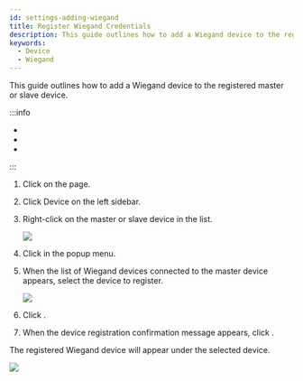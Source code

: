```yaml
---
id: settings-adding-wiegand
title: Register Wiegand Credentials
description: This guide outlines how to add a Wiegand device to the registered master or slave device.
keywords:
  - Device
  - Wiegand
---
```


This guide outlines how to add a Wiegand device to the registered master or slave device.

:::info

* <Glossary termid='master_device' />

* <Glossary termid='slave_device' />

* <Glossary termid='wiegand' />

:::

1. Click <Cmd sid='shell.header.setting' /> on the <Cmd sid='shell.header.launcher' /> page.

2. Click <Cmd>Device</Cmd> on the left sidebar.

3. Right-click on the master or slave device in the <Cmd sid='menu.device.allDeviceGroups' product='2' /> list.

   <Image src='/img/biostarx-setting-device-adding-wiegand.png' />

4. Click <Cmd sid='device.menu.addWiegandDevice' product='2' /> in the popup menu.

5. When the list of Wiegand devices connected to the master device appears, select the device to register.

   <Image src='/img/biostarx-setting-device-adding-wiegand-list.png' />

6. Click <Cmd sid='button.add' product='2' />.

7. When the device registration confirmation message appears, click <Cmd sid='button.apply' product='2' />.

The registered Wiegand device will appear under the selected device.

<Image src='/img/biostarx-setting-device-adding-wiegand-ok.png' />

